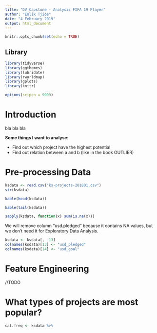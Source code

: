 ```yaml
---
title: "DV Capstone - Analysis FIFA 19 Player"
author: "Enlik Tjioe"
date: "4 February 2019"
output: html_document
---
```


```r
knitr::opts_chunk$set(echo = TRUE)
```

## Library
```r
library(tidyverse)
library(ggthemes)
library(lubridate)
library(rworldmap)
library(gplots)
library(knitr)

options(scipen = 9999)
```

# Introduction
bla bla bla

**Some things I want to analyse:**

- Find out which project have the highest potential
- Find out relation between a and b (like in the book OUTLIER)

# Pre-processing Data
```r
ksdata <- read.csv("ks-projects-201801.csv")
str(ksdata)

```

```r
kable(head(ksdata))
```

```r
kable(tail(ksdata))
```

```r
sapply(ksdata, function(x) sum(is.na(x)))
```
We will remove column "usd.pledged" because it contains NA values, but we don't need it for Exploratory Data Analysis.

```r
ksdata <- ksdata[, -13]
colnames(ksdata)[13] <- "usd_pledged"
colnames(ksdata)[14] <- "usd_goal"
```


# Feature Engineering
//TODO


# What types of projects are most popular?
```r
cat.freq <- ksdata %>% 
  
```



